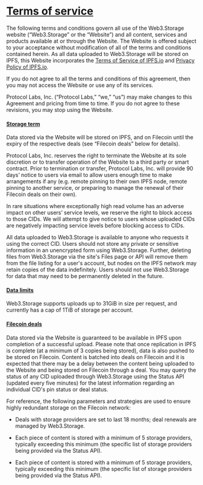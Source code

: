 # [Terms of service](#terms-of-service)

The following terms and conditions govern all use of the Web3.Storage website (“Web3.Storage” or the “Website”) and all content, services and products available at or through the Website. The Website is offered subject to your acceptance without modification of all of the terms and conditions contained herein. As all data uploaded to Web3.Storage will be stored on IPFS, this Website incorporates the [Terms of Service of IPFS.io](https://discuss.ipfs.io/tos) and [Privacy Policy of IPFS.io](https://discuss.ipfs.io/privacy).

If you do not agree to all the terms and conditions of this agreement, then you may not access the Website or use any of its services.

Protocol Labs, Inc. (“Protocol Labs,” “we,” “us”) may make changes to this Agreement and pricing from time to time. If you do not agree to these revisions, you may stop using the Website.

#### [Storage term](#storage-term)

Data stored via the Website will be stored on IPFS, and on Filecoin until the expiry of the respective deals (see “Filecoin deals” below for details).

Protocol Labs, Inc. reserves the right to terminate the Website at its sole discretion or to transfer operation of the Website to a third party or smart contract. Prior to termination or transfer, Protocol Labs, Inc. will provide 90 days’ notice to users via email to allow users enough time to make arrangements if any (e.g. remote pinning to their own IPFS node, remote pinning to another service, or preparing to manage the renewal of their Filecoin deals on their own).

In rare situations where exceptionally high read volume has an adverse impact on other users’ service levels, we reserve the right to block access to those CIDs. We will attempt to give notice to users whose uploaded CIDs are negatively impacting service levels before blocking access to CIDs.  

All data uploaded to Web3.Storage is available to anyone who requests it using the correct CID. Users should not store any private or sensitive information in an unencrypted form using Web3.Storage. Further, deleting files from Web3.Storage via the site's Files page or API will remove them from the file listing for a user's account, but nodes on the IPFS network may retain copies of the data indefinitely. Users should not use Web3.Storage for data that may need to be permanently deleted in the future.

#### [Data limits](#data-limits)

Web3.Storage supports uploads up to 31GiB in size per request, and currently has a cap of 1TiB of storage per account.

#### [Filecoin deals](#filecoin-deals)

Data stored via the Website is guaranteed to be available in IPFS upon completion of a successful upload. Please note that once replication in IPFS is complete (at a minimum of 3 copies being stored), data is also pushed to be stored on Filecoin. Content is batched into deals on Filecoin and it is expected that there may be a delay between the content being uploaded to the Website and being stored on Filecoin through a deal. You may query the status of any CID uploaded through Web3.Storage using the Status API (updated every five minutes) for the latest information regarding an individual CID's pin status or deal status.

For reference, the following parameters and strategies are used to ensure highly redundant storage on the Filecoin network:

- Deals with storage providers are set to last 18 months; deal renewals are managed by Web3.Storage.

- Each piece of content is stored with a minimum of 5 storage providers, typically exceeding this minimum (the specific list of storage providers being provided via the Status API).

- Each piece of content is stored with a minimum of 5 storage providers, typically exceeding this minimum (the specific list of storage providers being provided via the Status API).
